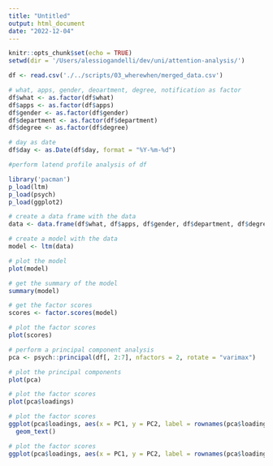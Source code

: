 ```yaml
---
title: "Untitled"
output: html_document
date: "2022-12-04"
---
```


```r
knitr::opts_chunk$set(echo = TRUE)
setwd(dir = '/Users/alessiogandelli/dev/uni/attention-analysis/')
```

```r
df <- read.csv('./../scripts/03_wherewhen/merged_data.csv')

# what, apps, gender, deoartment, degree, notification as factor 
df$what <- as.factor(df$what)
df$apps <- as.factor(df$apps)
df$gender <- as.factor(df$gender)
df$department <- as.factor(df$department)
df$degree <- as.factor(df$degree)

# day as date
df$day <- as.Date(df$day, format = "%Y-%m-%d")

#perform latend profile analysis of df

```

```r
library('pacman')
p_load(ltm)
p_load(psych)
p_load(ggplot2)

# create a data frame with the data
data <- data.frame(df$what, df$apps, df$gender, df$department, df$degree, df$notification)

# create a model with the data
model <- ltm(data)

# plot the model
plot(model)

# get the summary of the model
summary(model)

# get the factor scores
scores <- factor.scores(model)

# plot the factor scores
plot(scores)

# perform a principal component analysis
pca <- psych::principal(df[, 2:7], nfactors = 2, rotate = "varimax")

# plot the principal components
plot(pca)

# plot the factor scores
plot(pca$loadings)

# plot the factor scores
ggplot(pca$loadings, aes(x = PC1, y = PC2, label = rownames(pca$loadings))) + 
  geom_text()

# plot the factor scores
ggplot(pca$loadings, aes(x = PC1, y = PC2, label = rownames(pca$loadings))) +

```

